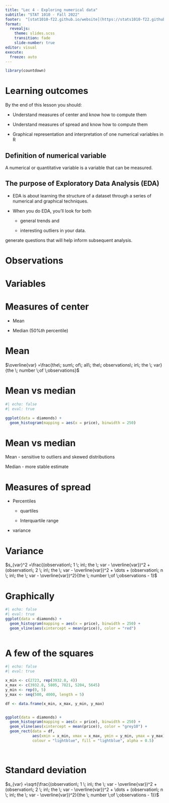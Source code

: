 ```yaml
---
title: "Lec 4 - Exploring numerical data"
subtitle: "STAT 1010 - Fall 2022"
footer:  "[stat1010-f22.github.io/website](https://stats1010-f22.github.io/website/)"
format: 
  revealjs: 
    theme: slides.scss
    transition: fade
    slide-number: true
editor: visual
execute:
  freeze: auto
---
```


```r
library(countdown)
```

# Learning outcomes

By the end of this lesson you should:

-   Understand measures of center and know how to compute them

-   Understand measures of spread and know how to compute them

-   Graphical representation and interpretation of one numerical variables in R

## Definition of numerical variable

A numerical or quantitative variable is a variable that can be measured.

## The purpose of Exploratory Data Analysis (EDA)

-   EDA is about learning the structure of a dataset through a series of numerical and graphical techniques.

-   When you do EDA, you'll look for both

    -   general trends and

    -   interesting outliers in your data.

generate questions that will help inform subsequent analysis.

# Observations {background-image="lect_04_images/observations.png" background-size="contain"}

# Variables {background-image="lect_04_images/variables.png" background-size="contain"}

# Measures of center

-   Mean

-   Median ($50\%th$ percentile)

# Mean

$\overline{var} =\frac{the\; sum\; of\; all\; the\; observations\; in\; the \; var}{the \; number \;of \;observations}$

# Mean vs median
```r
#| echo: false
#| eval: true

ggplot(data = diamonds) +
  geom_histogram(mapping = aes(x = price), binwidth = 250) 
```
# Mean vs median

Mean - sensitive to outliers and skewed distributions

Median - more stable estimate 

# Measures of spread

-   Percentiles

    -   quartiles

    -   Interquartile range

-   variance

# Variance

$s_{var}^2 =\frac{(observation\; 1 \; in\; the \; var - \overline{var})^2 + (observation\; 2 \; in\; the \; var - \overline{var})^2 + \dots + (observation\; n \; in\; the \; var - \overline{var})^2}{the \; number \;of \;observations - 1}$

# Graphically
```r
#| echo: false
#| eval: true
ggplot(data = diamonds) +
  geom_histogram(mapping = aes(x = price), binwidth = 250) +
  geom_vline(aes(xintercept = mean(price)), color = "red")
  
```

# A few of the squares

```r
#| echo: false
#| eval: true

x_min <- c(2723, rep(3932.8, 4))
x_max <- c(3932.8, 5805, 7821, 5204, 5645)
y_min <- rep(0, 5)
y_max <- seq(500, 4000, length = 5)

df <- data.frame(x_min, x_max, y_min, y_max)


ggplot(data = diamonds) +
  geom_histogram(mapping = aes(x = price), binwidth = 250) +
  geom_vline(aes(xintercept = mean(price)), color = "grey10") +
  geom_rect(data = df,
            aes(xmin = x_min, xmax = x_max, ymin = y_min, ymax = y_max), 
            colour = "lightblue", fill = "lightblue", alpha = 0.5)

  
```


# Standard deviation

$s_{var} =\sqrt{\frac{(observation\; 1 \; in\; the \; var - \overline{var})^2 + (observation\; 2 \; in\; the \; var - \overline{var})^2 + \dots + (observation\; n \; in\; the \; var - \overline{var})^2}{the \; number \;of \;observations - 1}}$

# 
